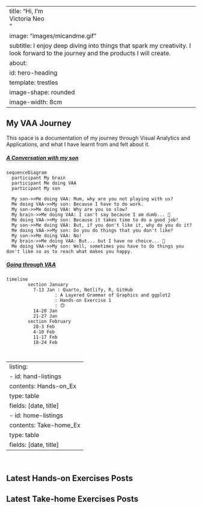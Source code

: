 ::: grid
::: g-col-9
---
title: "Hi, I'm <br>Victoria Neo</br>"
image: "images/micandme.gif"
subtitle: I enjoy deep diving into things that spark my creativity. I look forward to the journey and the products I will create. 
about:
  id: hero-heading
  template: trestles
  image-shape: rounded
  image-width: 8cm
---

::: {#hero-heading}
## My VAA Journey

This space is a documentation of my journey through Visual Analytics and Applications, and what I have learnt from and felt about it.

##### [A Conversation with my son]{.underline}

```mermaid
sequenceDiagram
  participant My brain
  participant Me doing VAA
  participant My son
  
  My son->>Me doing VAA: Mum, why are you not playing with us?
  Me doing VAA->>My son: Because I have to do work.
  My son->>Me doing VAA: Why are you so slow?
  My brain->>Me doing VAA: I can't say because I am dumb... 🥲    
  Me doing VAA->>My son: Because it takes time to do a good job! 
  My son->>Me doing VAA: But, if you don't like it, why do you do it?
  Me doing VAA->>My son: Do you do things that you don't like?
  My son->>Me doing VAA: No!
  My brain->>Me doing VAA: But... but I have no choice... 🥲 
  Me doing VAA->>My son: Well, sometimes you have to do things you don't like so as to reach what makes you happy.
```

##### [Going through VAA]{.underline}

```mermaid
timeline
        section January
          7-13 Jan : Quarto, Netlify, R, GitHub
                  : A Layered Grammar of Graphics and ggplot2
                  : Hands-on Exercise 1
                  : 🙃
          14-20 Jan 
          21-27 Jan 
        section February
          28-3 Feb  
          4-10 Feb 
          11-17 Feb 
          18-24 Feb 
          
          
```
:::
:::

::: g-col-3
---
listing:
  - id: hand-listings
    contents: Hands-on_Ex
    type: table
    fields: [date, title]
  - id: home-listings
    contents: Take-home_Ex
    type: table
    fields: [date, title]
---
<br>

## Latest Hands-on Exercises Posts

::: {#hand-listings}
:::

## Latest Take-home Exercises Posts

::: {#home-listings}
:::
:::
:::
